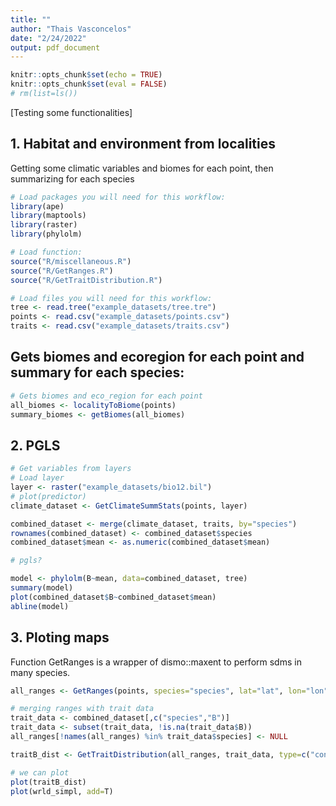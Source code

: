 ```yaml
---
title: ""
author: "Thais Vasconcelos"
date: "2/24/2022"
output: pdf_document
---
```


```r
knitr::opts_chunk$set(echo = TRUE)
knitr::opts_chunk$set(eval = FALSE)
# rm(list=ls())
```

[Testing some functionalities]

## 1. Habitat and environment from localities

Getting some climatic variables and biomes for each point, then summarizing for each species

```r
# Load packages you will need for this workflow:
library(ape)
library(maptools)
library(raster)
library(phylolm)

# Load function:
source("R/miscellaneous.R")
source("R/GetRanges.R")
source("R/GetTraitDistribution.R")

# Load files you will need for this workflow:
tree <- read.tree("example_datasets/tree.tre")
points <- read.csv("example_datasets/points.csv")
traits <- read.csv("example_datasets/traits.csv")
```


## Gets biomes and ecoregion for each point and summary for each species:

```r
# Gets biomes and eco_region for each point
all_biomes <- localityToBiome(points)
summary_biomes <- getBiomes(all_biomes)

```


## 2. PGLS

```r
# Get variables from layers
# Load layer
layer <- raster("example_datasets/bio12.bil")
# plot(predictor)
climate_dataset <- GetClimateSummStats(points, layer)

combined_dataset <- merge(climate_dataset, traits, by="species")
rownames(combined_dataset) <- combined_dataset$species
combined_dataset$mean <- as.numeric(combined_dataset$mean)

# pgls?

model <- phylolm(B~mean, data=combined_dataset, tree)
summary(model)
plot(combined_dataset$B~combined_dataset$mean)
abline(model)

```


## 3. Ploting maps

Function GetRanges is a wrapper of dismo::maxent to perform sdms in many species.

```r
all_ranges <- GetRanges(points, species="species", lat="lat", lon="lon", threshold=0.75, buffer=25, res=10) 

# merging ranges with trait data
trait_data <- combined_dataset[,c("species","B")]
trait_data <- subset(trait_data, !is.na(trait_data$B))
all_ranges[!names(all_ranges) %in% trait_data$species] <- NULL

traitB_dist <- GetTraitDistribution(all_ranges, trait_data, type=c("continuous")) 

# we can plot
plot(traitB_dist)
plot(wrld_simpl, add=T)

```

